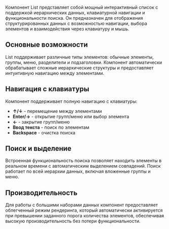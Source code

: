 Компонент List представляет собой мощный интерактивный список с поддержкой иерархических данных, клавиатурной навигации и функциональности поиска. Он предназначен для отображения структурированных данных с возможностью навигации, выбора элементов и взаимодействия через клавиатуру и мышь.

## Основные возможности

List поддерживает различные типы элементов: обычные элементы, группы, меню, разделители и подзаголовки. Компонент автоматически обрабатывает сложные иерархические структуры и предоставляет интуитивную навигацию между элементами.

## Навигация с клавиатуры

Компонент поддерживает полную навигацию с клавиатуры:
- **↑/↓** - перемещение между элементами
- **Enter/→** - открытие групп/меню или выбор элемента
- **←** - закрытие групп/меню
- **Ввод текста** - поиск по элементам
- **Backspace** - очистка поиска

## Поиск и выделение

Встроенная функциональность поиска позволяет находить элементы в реальном времени с автоматическим выделением совпадений. Поиск работает по всей иерархии данных, включая вложенные группы и меню.

## Производительность

Для работы с большими наборами данных компонент предоставляет облегченный режим рендеринга, который автоматически активируется при превышении заданного порога количества элементов, обеспечивая высокую производительность без потери функциональности.
